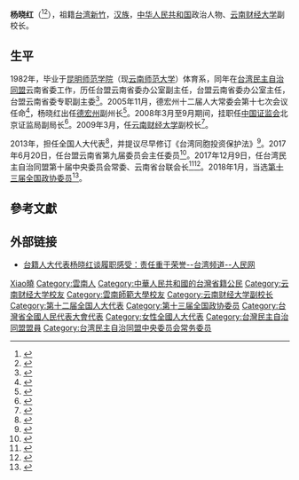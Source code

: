 {{Infobox_Person
| name =杨晓红
|image= 
|box_width= 220px
|occupation= [[云南财经大学|云南财经大学]]副校长
| period =  
| Sex = 女
|birth_date= {{birth_year_and_age|1961|11}}
|birth_place=
|death_date= 
|death_place= 
| nationality = 
| residence = {{PRC}}[[云南|云南]][[昆明|昆明]]
| religion = 
| party  =
| spouse = 
| relatives = 
|education=<!-- * -->[[云南师范大学|云南师范大学]]学士
| past = 
}}
'''杨晓红'''（{{bd|1961年|11月|}}<ref>{{cite web|title=杨晓红：为百姓说话，才能发挥好代表的作用|url=http://www.cqvip.com/qk/80175x/201304/45790237.html|work=《台声》2013年 第4期|publisher=维普网|deadurl=no|archiveurl=https://web.archive.org/web/20180425183627/http://www.cqvip.com/qk/80175x/201304/45790237.html|archivedate=2018-04-25|access-date=2018-04-25}}</ref><ref>{{cite web|title=台湾民主自治同盟-杨晓红|url=http://www.taimeng.org.cn/tmrw/t20061120_153342.htm|date=2006-11-20|deadurl=yes|archiveurl=https://web.archive.org/web/20180425183132/http://www.taimeng.org.cn/tmrw/t20061120_153342.htm|archivedate=2018-04-25|access-date=2018-04-25}}</ref>），祖籍[[台湾|台湾]][[新竹市|新竹]]，[[汉族|汉族]]，[[中华人民共和国|中华人民共和国]]政治人物、[[云南财经大学|云南财经大学]]副校长。

== 生平 ==
1982年，毕业于[[云南师范大学|昆明师范学院]]（现[[云南师范大学|云南师范大学]]）体育系，同年在[[台湾民主自治同盟|台湾民主自治同盟]]云南省委工作，历任台盟云南省委办公室副主任，台盟云南省委办公室主任，台盟云南省委专职副主委<ref>{{Cite book|title=桃李芬芳 云南师范大学校友风采录 第2卷|last=周本贞，曾华主编|first=|publisher=昆明：云南人民出版社|year=2006.12|isbn=7-222-04908-8|location=|pages=96}}</ref>。2005年11月，德宏州十二届人大常委会第十七次会议任命<ref>{{Cite book|title=德宏年鉴 2006 总第15期|last=张建章总编；德宏年鉴编辑部编|first=|publisher=德宏民族出版社|year=2006.09|isbn=7-80525-976-3|location=|pages=200}}</ref>，杨晓红出任[[德宏州|德宏州]]副州长<ref>{{Cite book|title=云南省情 2008年版|last=郑维川，王兴明，梁宁源著|first=|publisher=昆明：云南人民出版社|year=2009.06|isbn=978-7-222-05852-1|location=|pages=827}}</ref>。2008年3月至9月期间，挂职任[[中国证监会|中国证监会]]北京证监局副局长<ref>{{Cite book|title=云南财经大学年鉴 2013|last=《云南财经大学年鉴》编委会编|first=|publisher=昆明：云南人民出版社|year=2014.09|isbn=978-7-222-12267-3|location=|pages=35}}</ref>。2009年3月，任[[云南财经大学|云南财经大学]]副校长<ref>{{Cite book|title=云南财经大学年鉴 2011|last=《云南财经大学年鉴》编委会编|first=|publisher=昆明：[[云南人民出版社|云南人民出版社]]|year=2012.12|isbn=978-7-222-10502-7|location=|pages=430}}</ref>。

2013年，担任全国人大代表<ref>{{cite news|title=全国人大代表信息-杨晓红|url=http://210.82.31.1:8084/delegate/viewDelegate.action?dbid=122710|accessdate=2013-04-05|newspaper=全国人大网|deadurl=yes|archiveurl=https://web.archive.org/web/20180428044803/http://www.npc.gov.cn/delegate/viewDelegate.action?dbid=122710|archivedate=2018-04-28}}</ref>，并提议尽早修订《台湾同胞投资保护法》<ref>{{Cite web|url=http://news.cnr.cn/special/2015lh/rd/20150310/t20150310_517946651.shtml|title=加快修订《台湾同胞投资保护法》|accessdate=2018-04-25|last=李逢静|work=央广网|language=zh-CN|deadurl=no|archiveurl=https://web.archive.org/web/20180425115211/http://news.cnr.cn/special/2015lh/rd/20150310/t20150310_517946651.shtml|archivedate=2018-04-25}}</ref>。2017年6月20日，任台盟云南省第九届委员会主任委员<ref>{{Cite web|url=http://www.yn.xinhuanet.com/gov/2017-06/21/c_136382487.htm|title=杨晓红当选新一届台盟云南省委主委和云南省台联会长-新华网云南频道|accessdate=2018-04-25|work=[[新华网|新华网]]|deadurl=no|archiveurl=https://web.archive.org/web/20180425115537/http://www.yn.xinhuanet.com/gov/2017-06/21/c_136382487.htm|archivedate=2018-04-25}}</ref>。2017年12月9日，任台湾民主自治同盟第十届中央委员会常委、云南省台联会长<ref>{{Cite web|url=http://www.xinhuanet.com/politics/2017-12/09/c_1122084864.htm|title=台湾民主自治同盟第十届中央委员会主席、副主席、常委名单-新华网|accessdate=2018-04-25|work=[[新华网|新华网]]|deadurl=no|archiveurl=https://web.archive.org/web/20180201192845/http://www.xinhuanet.com/politics/2017-12/09/c_1122084864.htm|archivedate=2018-02-01}}</ref><ref>{{Cite web|url=http://www.ynluxi.gov.cn/zwpd_newsshow.asp?id=42914|title=政务频道--台盟云南省委主委、省台联会长杨晓红到泸西调研并走访慰问台胞|accessdate=2018-04-25|work=泸西之窗|deadurl=yes|archiveurl=https://web.archive.org/web/20180425115501/http://www.ynluxi.gov.cn/zwpd_newsshow.asp?id=42914|archivedate=2018-04-25}}</ref>。2018年1月，当选[[中国人民政治协商会议第十三届全国委员会委员名单|第十三届全国政协委员]]<ref>{{Cite web|url=http://sports.163.com/18/0126/06/D92BRKK400051C89.html|title=中国人民政治协商会议第十三届全国委员会委员名单|accessdate=2018-01-26|last=|work=网易|deadurl=yes|archiveurl=https://web.archive.org/web/20180127143232/http://sports.163.com/18/0126/06/D92BRKK400051C89.html|archivedate=2018-01-27}}</ref>。

== 參考文獻 ==
{{reflist|3}}

== 外部链接 ==
* [http://tw.people.com.cn/n/2013/0311/c14657-20742828.html 台籍人大代表杨晓红谈履职感受：责任重于荣誉--台湾频道--人民网] {{Wayback|url=http://tw.people.com.cn/n/2013/0311/c14657-20742828.html |date=20180425183713 }}

{{台湾民主自治同盟第九届中央委员会}}
{{第十届台盟中央委员会}}
{{中华全国台湾同胞联谊会第十届理事会}}

{{Authority control}}
{{DEFAULTSORT:Yang楊}}
[[Category:楊姓|Xiao曉]]
[[Category:雲南人|Category:雲南人]]
[[Category:中華人民共和國的台灣省籍公民|Category:中華人民共和國的台灣省籍公民]]
[[Category:云南财经大学校友|Category:云南财经大学校友]]
[[Category:雲南師範大學校友|Category:雲南師範大學校友]]
[[Category:云南财经大学副校长|Category:云南财经大学副校长]]
[[Category:第十二届全国人大代表|Category:第十二届全国人大代表]]
[[Category:第十三届全国政协委员|Category:第十三届全国政协委员]]
[[Category:台灣省全國人民代表大會代表|Category:台灣省全國人民代表大會代表]]
[[Category:女性全國人大代表|Category:女性全國人大代表]]
[[Category:台灣民主自治同盟盟員|Category:台灣民主自治同盟盟員]]
[[Category:台湾民主自治同盟中央委员会常务委员|Category:台湾民主自治同盟中央委员会常务委员]]